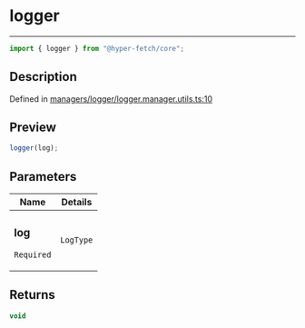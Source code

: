 # logger

<div class="api-docs__separator" data-reactroot="">

---

</div><div class="api-docs__import" data-reactroot="">

```ts
import { logger } from "@hyper-fetch/core";
```

</div><div class="api-docs__section">

## Description

</div><div class="api-docs__description"><span class="api-docs__do-not-parse">

</span></div><p class="api-docs__definition">

Defined in
[managers/logger/logger.manager.utils.ts:10](https://github.com/BetterTyped/hyper-fetch/blob/993719ed/packages/core/src/managers/logger/logger.manager.utils.ts#L10)

</p><div class="api-docs__section">

## Preview

</div><div class="api-docs__preview fn">

```ts
logger(log);
```

</div><div class="api-docs__section">

## Parameters

</div>
<div class="api-docs__parameters">
<table>
<thead><tr><th>Name</th><th>Details</th></tr></thead>
<tbody><tr param-data="log"><td class="api-docs__param-name required">

### log

`Required`

</td><td class="api-docs__param-type">

`LogType`

</td></tr></tbody></table></div><div class="api-docs__section">

## Returns

</div><div class="api-docs__returns">

```ts
void
```

</div>
